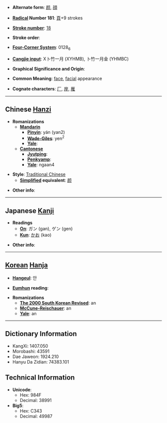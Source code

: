 * '''Alternate form''': [[颜]], [[顔]]

* '''[[Wiktionary:Chinese radical index| Radical]] Number 181''': [[Wiktionary:Chinese radical index 頁|頁]]+9 strokes

* '''[[Wiktionary:Chinese total strokes index|Stroke number]]''': [[Wiktionary:Chinese total strokes index 18|18]]

* '''Stroke order''': 

* '''[[Wiktionary:Chinese four corner index|Four-Corner System]]''': 0128<sub>6</sub>

* '''[[Wiktionary:Chinese Cangjie index|Cangjie input]]''': X卜竹一月 (XYHMB), 卜竹一月金 (YHMBC)

* '''Graphical Significance and Origin''': 

* '''Common Meaning''': [[face]], [[facial]] appearance

* '''Cognate characters''': [[厂]], [[岸]], [[雁]]

----

== Chinese [[Hanzi]] ==

* '''Romanizations'''
** '''[[Mandarin]]'''
*** '''[[Pinyin]]''': yán (yan2)
*** '''[[Wade-Giles]]''': yen<sup>2</sup>
*** '''[[Yale]]''': 
** '''[[Cantonese]]'''
*** '''[[Jyutping]]''':
*** '''[[Penkyamp]]''': 
*** '''[[Yale]]''': ngaan4

* '''Style''': [[Traditional Chinese]] 
** '''[[Simplified Chinese|Simplified]] equivalent''': [[颜]]

* '''Other info''': 

----

== Japanese [[Kanji]] ==

* '''Readings'''
** '''[[On]]''': ガン (gan), ゲン (gen)
** '''[[Kun]]''': [[かお]] (kao)

* '''Other info''':  

----

== [[Korean]] [[Hanja]] ==

* '''[[Hangeul]]''': 안

* '''[[Eumhun]] reading''': 

* '''Romanizations'''
** '''[[The 2000 South Korean Revised Romanization|The 2000 South Korean Revised]]''': an
** '''[[McCune-Reischauer]]''': an
** '''[[Yale]]''': an

----

== Dictionary Information ==

* KangXi: 1407.050
* Morobashi: 43591
* Dae Jaweon: 1924.210
* Hanyu Da Zidian: 74383.101

== Technical Information ==

* '''Unicode''':
** Hex: 984F
** Decimal: 38991
* '''Big5''':
** Hex: C343
** Decimal: 49987
